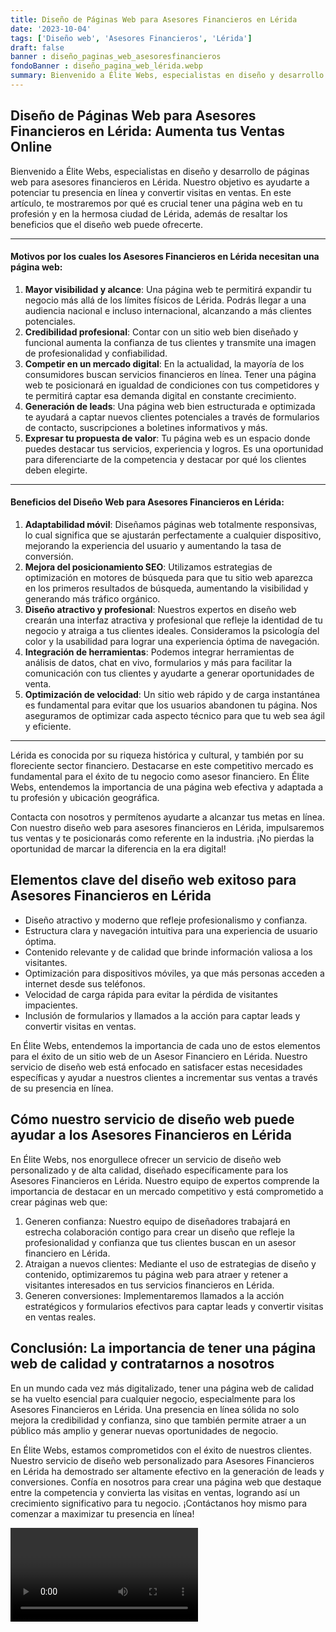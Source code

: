 ```yaml
---
title: Diseño de Páginas Web para Asesores Financieros en Lérida
date: '2023-10-04'
tags: ['Diseño web', 'Asesores Financieros', 'Lérida']
draft: false
banner : diseño_paginas_web_asesoresfinancieros
fondoBanner : diseño_pagina_web_lérida.webp
summary: Bienvenido a Élite Webs, especialistas en diseño y desarrollo de páginas web para asesores financieros en Lérida. Nuestro objetivo es ayudarte a potenciar tu presencia en línea y convertir visitas en ventas. En este artículo, te mostraremos por qué es crucial tener una página web en tu profesión y en la hermosa ciudad de Lérida, además de resaltar los beneficios que el diseño web puede ofrecerte.
---
```


## **Diseño de Páginas Web para Asesores Financieros en Lérida: Aumenta tus Ventas Online**

Bienvenido a Élite Webs, especialistas en diseño y desarrollo de páginas web para asesores financieros en Lérida. Nuestro objetivo es ayudarte a potenciar tu presencia en línea y convertir visitas en ventas. En este artículo, te mostraremos por qué es crucial tener una página web en tu profesión y en la hermosa ciudad de Lérida, además de resaltar los beneficios que el diseño web puede ofrecerte.

---

#### **Motivos por los cuales los Asesores Financieros en Lérida necesitan una página web:**

1. **Mayor visibilidad y alcance**: Una página web te permitirá expandir tu negocio más allá de los límites físicos de Lérida. Podrás llegar a una audiencia nacional e incluso internacional, alcanzando a más clientes potenciales.
2. **Credibilidad profesional**: Contar con un sitio web bien diseñado y funcional aumenta la confianza de tus clientes y transmite una imagen de profesionalidad y confiabilidad.
3. **Competir en un mercado digital**: En la actualidad, la mayoría de los consumidores buscan servicios financieros en línea. Tener una página web te posicionará en igualdad de condiciones con tus competidores y te permitirá captar esa demanda digital en constante crecimiento.
4. **Generación de leads**: Una página web bien estructurada e optimizada te ayudará a captar nuevos clientes potenciales a través de formularios de contacto, suscripciones a boletines informativos y más.
5. **Expresar tu propuesta de valor**: Tu página web es un espacio donde puedes destacar tus servicios, experiencia y logros. Es una oportunidad para diferenciarte de la competencia y destacar por qué los clientes deben elegirte.

---

#### **Beneficios del Diseño Web para Asesores Financieros en Lérida:**

1. **Adaptabilidad móvil**: Diseñamos páginas web totalmente responsivas, lo cual significa que se ajustarán perfectamente a cualquier dispositivo, mejorando la experiencia del usuario y aumentando la tasa de conversión.
2. **Mejora del posicionamiento SEO**: Utilizamos estrategias de optimización en motores de búsqueda para que tu sitio web aparezca en los primeros resultados de búsqueda, aumentando la visibilidad y generando más tráfico orgánico.
3. **Diseño atractivo y profesional**: Nuestros expertos en diseño web crearán una interfaz atractiva y profesional que refleje la identidad de tu negocio y atraiga a tus clientes ideales. Consideramos la psicología del color y la usabilidad para lograr una experiencia óptima de navegación.
4. **Integración de herramientas**: Podemos integrar herramientas de análisis de datos, chat en vivo, formularios y más para facilitar la comunicación con tus clientes y ayudarte a generar oportunidades de venta.
5. **Optimización de velocidad**: Un sitio web rápido y de carga instantánea es fundamental para evitar que los usuarios abandonen tu página. Nos aseguramos de optimizar cada aspecto técnico para que tu web sea ágil y eficiente.

---

Lérida es conocida por su riqueza histórica y cultural, y también por su floreciente sector financiero. Destacarse en este competitivo mercado es fundamental para el éxito de tu negocio como asesor financiero. En Élite Webs, entendemos la importancia de una página web efectiva y adaptada a tu profesión y ubicación geográfica.

Contacta con nosotros y permítenos ayudarte a alcanzar tus metas en línea. Con nuestro diseño web para asesores financieros en Lérida, impulsaremos tus ventas y te posicionarás como referente en la industria. ¡No pierdas la oportunidad de marcar la diferencia en la era digital!

<GifSeo />

<Cta />

## Elementos clave del diseño web exitoso para Asesores Financieros en Lérida

- Diseño atractivo y moderno que refleje profesionalismo y confianza.
- Estructura clara y navegación intuitiva para una experiencia de usuario óptima.
- Contenido relevante y de calidad que brinde información valiosa a los visitantes.
- Optimización para dispositivos móviles, ya que más personas acceden a internet desde sus teléfonos.
- Velocidad de carga rápida para evitar la pérdida de visitantes impacientes.
- Inclusión de formularios y llamados a la acción para captar leads y convertir visitas en ventas.

En Élite Webs, entendemos la importancia de cada uno de estos elementos para el éxito de un sitio web de un Asesor Financiero en Lérida. Nuestro servicio de diseño web está enfocado en satisfacer estas necesidades específicas y ayudar a nuestros clientes a incrementar sus ventas a través de su presencia en línea.

## Cómo nuestro servicio de diseño web puede ayudar a los Asesores Financieros en Lérida

En Élite Webs, nos enorgullece ofrecer un servicio de diseño web personalizado y de alta calidad, diseñado específicamente para los Asesores Financieros en Lérida. Nuestro equipo de expertos comprende la importancia de destacar en un mercado competitivo y está comprometido a crear páginas web que:

1. Generen confianza: Nuestro equipo de diseñadores trabajará en estrecha colaboración contigo para crear un diseño que refleje la profesionalidad y confianza que tus clientes buscan en un asesor financiero en Lérida.
2. Atraigan a nuevos clientes: Mediante el uso de estrategias de diseño y contenido, optimizaremos tu página web para atraer y retener a visitantes interesados en tus servicios financieros en Lérida.
3. Generen conversiones: Implementaremos llamados a la acción estratégicos y formularios efectivos para captar leads y convertir visitas en ventas reales.

## Conclusión: La importancia de tener una página web de calidad y contratarnos a nosotros

En un mundo cada vez más digitalizado, tener una página web de calidad se ha vuelto esencial para cualquier negocio, especialmente para los Asesores Financieros en Lérida. Una presencia en línea sólida no solo mejora la credibilidad y confianza, sino que también permite atraer a un público más amplio y generar nuevas oportunidades de negocio.

En Élite Webs, estamos comprometidos con el éxito de nuestros clientes. Nuestro servicio de diseño web personalizado para Asesores Financieros en Lérida ha demostrado ser altamente efectivo en la generación de leads y conversiones. Confía en nosotros para crear una página web que destaque entre la competencia y convierta las visitas en ventas, logrando así un crecimiento significativo para tu negocio. ¡Contáctanos hoy mismo para comenzar a maximizar tu presencia en línea!

<Video />

<CtaBot job='Asesores Financieros' city='Lérida'/>

<Gmaps query='Lérida+españa+maps' />